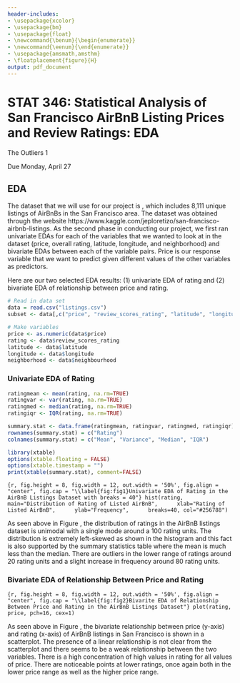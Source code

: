 ```yaml
---
header-includes:
- \usepackage{xcolor}
- \usepackage{bm} 
- \usepackage{float}
- \newcommand{\benum}{\begin{enumerate}}
- \newcommand{\eenum}{\end{enumerate}}
- \usepackage{amsmath,amsthm}
- \floatplacement{figure}{H}
output: pdf_document
---
```

\vspace{10pt}

# STAT 346: Statistical Analysis of San Francisco AirBnB Listing Prices and Review Ratings: EDA

The Outliers 1

Due Monday, April 27

## EDA

The dataset that we will use for our project is \texttt{listings.csv}, which includes 8,111 unique listings of AirBnBs in the San Francisco area. The dataset was obtained through the website https://www.kaggle.com/jeploretizo/san-francisco-airbnb-listings. As the second phase in conducting our project, we first ran univariate EDAs for each of the variables that we wanted to look at in the dataset (price, overall rating, latitude, longitude, and neighborhood) and bivariate EDAs between each of the variable pairs. Price is our response variable that we want to predict given different values of the other variables as predictors.

Here are our two selected EDA results: (1) univariate EDA of rating and (2) bivariate EDA of relationship between price and rating.

```r
# Read in data set
data = read.csv("listings.csv")
subset <- data[,c("price", "review_scores_rating", "latitude", "longitude")]

# Make variables
price <- as.numeric(data$price)
rating <- data$review_scores_rating
latitude <- data$latitude
longitude <- data$longitude
neighborhood <- data$neighbourhood
```

### Univariate EDA of Rating

``` r
ratingmean <- mean(rating, na.rm=TRUE)
ratingvar <- var(rating, na.rm=TRUE)
ratingmed <- median(rating, na.rm=TRUE)
ratingiqr <- IQR(rating, na.rm=TRUE)

summary.stat <- data.frame(ratingmean, ratingvar, ratingmed, ratingiqr)
rownames(summary.stat) = c("Rating")
colnames(summary.stat) = c("Mean", "Variance", "Median", "IQR")

library(xtable)
options(xtable.floating = FALSE)
options(xtable.timestamp = "")
print(xtable(summary.stat), comment=FALSE)
```

\vspace{20pt}

``` {r, fig.height = 8, fig.width = 12, out.width = '50%', fig.align = "center", fig.cap = "\\label{fig:fig1}Univariate EDA of Rating in the AirBnB Listings Dataset with breaks = 40"}
hist(rating, main="Distribution of Rating of Listed AirBnB",
     xlab="Rating of Listed AirBnB",
     ylab="Frequency",
     breaks=40, col="#256788")
```

As seen above in Figure \ref{fig:fig1}, the distribution of ratings in the AirBnB listings dataset is unimodal with a single mode around a 100 rating units. The distribution is extremely left-skewed as shown in the histogram and this fact is also supported by the summary statistics table where the mean is much less than the median. There are outliers in the lower range of ratings around 20 rating units and a slight increase in frequency around 80 rating units.

### Bivariate EDA of Relationship Between Price and Rating

``` {r, fig.height = 8, fig.width = 12, out.width = '50%', fig.align = "center", fig.cap = "\\label{fig:fig2}Bivarite EDA of Relationship Between Price and Rating in the AirBnB Listings Dataset"}
plot(rating, price, pch=16, cex=1)
```

As seen above in Figure \ref{fig:fig2}, the bivariate relationship between price (y-axis) and rating (x-axis) of AirBnB listings in San Francisco is shown in a scatterplot. The presence of a linear relationship is not clear from the scatterplot and there seems to be a weak relationship between the two variables. There is a high concentration of high values in rating for all values of price. There are noticeable points at lower ratings, once again both in the lower price range as well as the higher price range.
